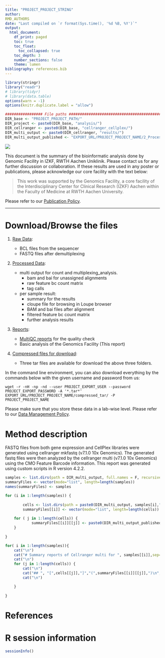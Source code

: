 ```yaml
---
title: "PROJECT_PROJECT_STRING"
author:
RMD_AUTHORS
date: "Last compiled on `r format(Sys.time(), '%d %B, %Y')`"
output:
  html_document:
    df_print: paged
    toc: true
    toc_float:
      toc_collapsed: true
    toc_depth: 3
    number_sections: false
    theme: lumen
bibliography: references.bib
---
```


```r
library(stringr)
library("readr")
# library(tidyr)
# library(data.table)
options(warn = -1)
options(knitr.duplicate.label = "allow")

################# File paths #####################################################
DIR_base <- "PROJECT_PROJECT_PATH/"
DIR_project <- paste0(DIR_base, "analysis/")
DIR_cellranger <- paste0(DIR_base, "cellranger_cellplex/")
DIR_multi_output <- paste0(DIR_cellranger, "results/")
DIR_multi_output_published <- "EXPORT_URL/PROJECT_PROJECT_NAME/2_Processed_data/results/"
```

![](RMD_INSTITUTE_LOGO)

This document is the summary of the bioinformatic analysis done by Genomic Facility in IZKF, RWTH Aachen Uniklinik. Please contact us for any further discussion or collaboration. If these results are used in any poster or publications, please acknowledge our core facility with the text below:

> This work was supported by the Genomics Facility, a core facility of the Interdisciplinary Center for Clinical Research (IZKF) Aachen within the Faculty of Medicine at RWTH Aachen University.

Please refer to our [Publication Policy](https://genomics.rwth-aachen.de/services/publication-policy/).

***

# Download/Browse the files

1. [Raw Data](EXPORT_URL/PROJECT_PROJECT_NAME/1_Raw_data): 
    * BCL files from the sequencer
    * FASTQ files after demultiplexing
2. [Processed Data](EXPORT_URL/PROJECT_PROJECT_NAME/2_Processed_data): 
    
    * multi output for count and multiplexing_analysis. 
      + bam and bai for unassigned alignments
      + raw feature bc count matrix
      + tag calls
      
    * per sample result: 
      + summary for the results
      + cloupe file for browsing in Loupe browser
      + BAM and bai files after alignment
      + filtered feature bc count matrix
      + further analysis results
      
3. [Reports](EXPORT_URL/PROJECT_PROJECT_NAME/3_Reports):
    * [MultiQC reports](EXPORT_URL/PROJECT_PROJECT_NAME/3_Reports/multiqc/multiqc_report.html) for the quality check
    * Basic analysis of the Genomics Facility (This report)
4. [Compressed files for download](EXPORT_URL/PROJECT_PROJECT_NAME/compressed_tar/):
    * Three tar files are available for download the above three folders.
  
In the command line environment, you can also download everything by the commands below with the given username and password from us:

```
wget -r -nH -np -nd --user PROJECT_EXPORT_USER --password PROJECT_EXPORT_PASSWORD -A '*.tar*' EXPORT_URL/PROJECT_PROJECT_NAME/compressed_tar/ -P PROJECT_PROJECT_NAME
```

Please make sure that you store these data in a lab-wise level. Please refer to our [Data Management Policy](https://genomics.rwth-aachen.de/services/data-management-policy/).

\textcolor{red}{Your data will be deleted according to this policy automatically. Please download everything.}

# Method description

FASTQ files from both gene expression and CellPlex libraries were generated using cellranger mkfastq (v7.1.0 10x Genomics). The generated fastq files were then analyzed by the cellranger multi (v7.1.0 10x Genomics) using the CMO Feature Barcode information. This report was generated using custom scripts in R version 4.2.2.


```r
samples <- list.dirs(path = DIR_multi_output, full.names = F, recursive = F)
summaryFiles <- vector(mode="list", length=length(samples))
names(summaryFiles) <- samples

for (i in 1:length(samples)) {
    
        cells <- list.dirs(path = paste0(DIR_multi_output, samples[i],"/outs/per_sample_outs"), full.names = F, recursive = F)
        summaryFiles[[i]] <- vector(mode="list", length=length(cells))
    
    for ( j in 1:length(cells)) {
            summaryFiles[[i]][[j]] <- paste0(DIR_multi_output_published,samples[[i]],"/outs/per_sample_outs/",cells[[j]]",/web_summary.html")
    }
  
}
```

```r
for( i in 1:length(samples)){
    cat("\n")
    cat("# Summary reports of Cellranger multi for ", samples[[i]],sep="") #list sample first
    cat("\n")
    for (j in 1:length(cells)) {
        cat("\n")
        cat("## ", "[",cells[[j]],"]","(",summaryFiles[[i]][[j]],")\n", sep="") # Create links to the
        cat("\n")

    }
  
}
```


# References

<div id="refs"></div>

# R session information

```r
sessionInfo()
```